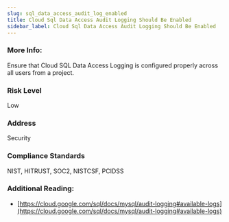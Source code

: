 ```yaml
---
slug: sql_data_access_audit_log_enabled
title: Cloud Sql Data Access Audit Logging Should Be Enabled
sidebar_label: Cloud Sql Data Access Audit Logging Should Be Enabled
---
```


### More Info:

Ensure that Cloud SQL Data Access Logging is configured properly across all users from a project.

### Risk Level

Low

### Address

Security

### Compliance Standards

NIST, HITRUST, SOC2, NISTCSF, PCIDSS

### Additional Reading:

- [https://cloud.google.com/sql/docs/mysql/audit-logging#available-logs](https://cloud.google.com/sql/docs/mysql/audit-logging#available-logs) 

